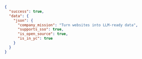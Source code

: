 ```json Output
{
  "success": true,
  "data": {
    "json": {
      "company_mission": "Turn websites into LLM-ready data",
      "supports_sso": true,
      "is_open_source": true,
      "is_in_yc": true
    }
  }
}
```
